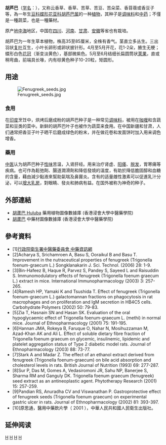 {{noteTA
|T=zh-hans:胡芦巴;zh-hant:葫蘆巴;
|1=zh-hans:胡芦;zh-hant:葫蘆;
}}
{{Speciesbox 
| taxon =  Trigonella foenum-graecum
| image = Trigonella foenum-graecum - Köhler–s Medizinal-Pflanzen-273.jpg
| image_caption = 《[[科勒藥用植物|科勒藥用植物]]》(1897), <br>''Trigonella foenum-graecum''
| authority = [[卡尔·林奈|L.]]
}}

'''胡芦巴'''（[[学名|学名]]：''{{lang|la|Trigonella foenum-graecum}}''），又称云香草、香草、苦草、苦豆、苦朵菜、香苜蓿或香豆子等，為一年生[[豆科|豆科]][[蝶形花亚科|蝶形花亚科]][[胡芦巴属|胡芦巴属]]的一种[[植物|植物]]，其种子是[[调味料|调味料]]和[[中药|中药]]；不僅是一種蔬菜，也是一種藥材。

原产[[地中海|地中海]]地区，中国在[[四川|四川]]、[[河南|河南]]、[[甘肃|甘肃]]、[[安徽|安徽]]等省也有栽培。

胡芦巴为一年生草本植物，株高35至85厘米，全株有香气。茎直立多丛生。三出羽状[[复叶|复叶]]互生，小叶长卵形或卵状披针形。4月至5月开花，花1-2朵，腋生无梗；蝶形白色[[花冠|花冠]]（渐变淡黄色），基部微紫色。5月至6月结细长扁圆筒状[[荚果|荚果]]，直或稍弯曲，前端具长喙，内有棕黄色种子10-20粒，矩圆形。

== 用途 ==
[[File:Fenugreek_seeds.jpg|thumb]]
===食用===
在[[印度|印度]]烹饪中，烘烤后磨成粉的胡芦巴种子是一种常见[[调味料|调味料]]，被用在[[咖喱|咖喱]]和含蔬菜和豆类的菜中。新鲜的胡芦巴叶子也被作为蔬菜来食用。在中国新疆和甘肃，人们通常把香豆子叶子晒干后磨成绿色的粉末，并在做花卷和发面饼时加入用来调色增香。

===藥用===
{{ctm}}
[[中医|中医]]认为胡芦巴种子[[性味|性味]]苦温，入肾肝经。用来治疗肾虚、[[阳痿|阳痿]]、[[脱发|脱发]]，胃寒痛等疾病。也可作為鬆弛劑、腸道潤滑劑和降低發燒的溫度，有助於降低膽固醇和血糖的含量，藉由減少黏液來幫助氣喘及鼻竇炎。含有的适量雌性激素可以促進乳汁分泌，可以[[增大乳房|增大乳房]]，對眼睛、發炎和肺病有益。在国外被称为神奇的种子。

==外部連結==
* [http://libproject.hkbu.edu.hk/was40/detail?lang=ch&channelid=1288&searchword=herb_id=D00336 胡蘆巴 Huluba] {{Wayback|url=http://libproject.hkbu.edu.hk/was40/detail?lang=ch&channelid=1288&searchword=herb_id=D00336 |date=20130927205546 }} 藥用植物圖像數據庫 (香港浸會大學中醫藥學院) {{zh}}{{en}}
*[https://sys01.lib.hkbu.edu.hk/cmed/mmid/detail.php?pid=B00185 胡蘆巴] 中藥材圖像數據庫  (香港浸會大學中醫藥學院) {{zh}}{{en}}

==參考資料==
*[1][http://www.ccmp.gov.tw/information/know_detail.asp?no=387&selno=0&relno=548 行政院衛生署中醫藥委員會 中藥資訊網]{{dead link|date=2018年4月 |bot=InternetArchiveBot |fix-attempted=yes }}
*[2]Acharya S, Srichamroen A, Basu S, Ooraikul B and Basu T. Improvement in the nutraceutical properties of fenugreek (Trigonella foenum-graecum L.) Songklanakarin J. Sci. Technol. (2006) 28: 1-9.
*[3]Bin-Hafeez B, Haque R, Parvez S, Pandey S, Sayeed L and Raisuddin S. Immunomodulatory effects of fenugreek (Trigonella foenum graecum L.) extract in mice. International Immunopharmacology (2003) 3: 257-265.
*[4]Ramesh HP, Yamaki K and Tsushida T. Effect of fenugreek (Trigonella foenum-graecum L.) galactomannan fractions on phagocytosis in rat macrophages and on proliferation and IgM secretion in HB4C5 cells. Carbohydrate Polymers (2002) 50: 79-83.
*[5]Zia T, Hasnain SN and Hasan SK. Evaluation of the oral hypoglycaemic effect of Trigonella foenum-graecum L. (methi) in normal mice. Journal of Ethnopharmacology (2001) 75: 191-195.
*[6]Hannan JMA, Rokeya B, Faruque O, Nahar N, Mosihuzzaman M, Azad-Khan AK and Ali L. Effect of soluble dietary fibre fraction of Trigonella foenum graecum on glycemic, insulinemic, lipidemic and platelet aggregation status of Type 2 diabetic model rats. Journal of Ethnopharmacology (2003) 88: 73-77.
*[7]Stark A and Madar Z. The effect of an ethanol extract derived from fenugreek (Trigonella foenum-graecum) on bile acid absorption and cholesterol levels in rats. British Journal of Nutrition (1993) 69: 277-287.
*[8]Sur P, Das M, Gomes A, Vedasiromoni JR, Sahu NP, Banerjee S, Sharma RM and Ganguly DK. Trigonella foenum graecum (fenugreek) seed extract as an antineoplastic agent. Phytotherapy Research (2001) 15: 257-259.
*[9]Pandian RS, Anuradha CV and Viswanathan P. Gastroprotective effect of fenugreek seeds (Trigonella foenum graecum) on experimental gastric ulcer in rats. Journal of Ethnopharmacology (2002) 81: 393-397.
*[10]原思通，醫用中藥飲片學（ 2001 ），中華人民共和國人民衛生出版社。

== 延伸阅读 ==
{{Wikisource further reading}}

{{藥草和真菌}}
{{Taxonbar|from=Q133205}}

[[Category:调味料|H]]
[[Category:中药|H]]
[[Category:胡卢巴属|H]]
[[Category:固氮作物|H]]